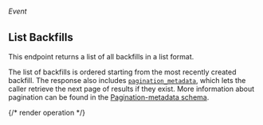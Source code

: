 ###### *Event*

## List Backfills

This endpoint returns a list of all backfills in a list format.

The list of backfills is ordered starting from the most recently created backfill. The response also includes
[`pagination_metadata`](../reference/pagination), which lets the caller retrieve the next page of results if they
exist. More information about pagination can be found in the [Pagination-metadata schema](pagination).

{/* render operation */}
